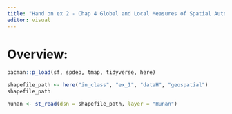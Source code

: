 ```yaml
---
title: "Hand on ex 2 - Chap 4 Global and Local Measures of Spatial Autocorrelation"
editor: visual
---
```


# Overview:

```r
pacman::p_load(sf, spdep, tmap, tidyverse, here)
```

```r
shapefile_path <- here("in_class", "ex_1", "dataH", "geospatial")
shapefile_path
```

```r
hunan <- st_read(dsn = shapefile_path, layer = "Hunan")

```
